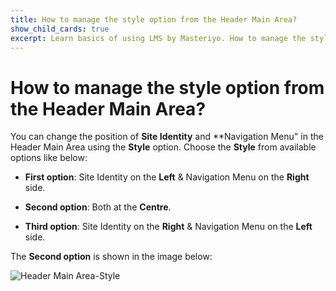 ---
title: How to manage the style option from the Header Main Area?
show_child_cards: true
excerpt: Learn basics of using LMS by Masteriyo. How to manage the style option from the Header Main Area.
---

# How to manage the style option from the Header Main Area?

You can change the position of **Site Identity** and **Navigation Menu" in the Header Main Area using the **Style** option. Choose the **Style** from available options like below:

- **First option**: Site Identity on the **Left** & Navigation Menu on the **Right** side.

- **Second option**: Both at the **Centre**.

- **Third option**: Site Identity on the **Right** & Navigation Menu on the **Left** side.

The **Second option** is shown in the image below:

![Header Main Area-Style](https://user-images.githubusercontent.com/109593521/183475212-fa672e00-0323-4fc9-bf86-8a8d2a0a9ffb.png)


